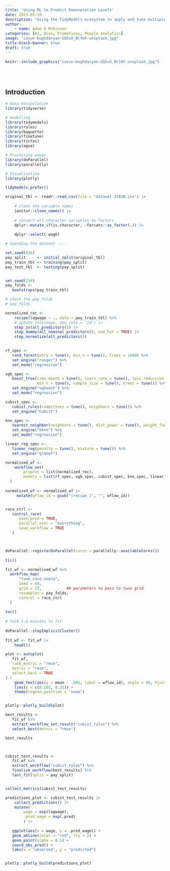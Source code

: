 ```yaml
---
title: 'Using ML to Predict Remuneration Levels'
date: 2023-05-19
description: "Using the TidyModels ecosystem to apply and tune multiple models to determine optimal performance. This approach could be used, coupling market data and existing employee pay levels, to remunerate staff fairly and effectively."
author: 
    - name: Adam D McKinnon
categories: [AI, Bias, Promotions, People Analytics]
image: "sasun-bughdaryan-GQ5uX_BlfmY-unsplash.jpg"
title-block-banner: true
draft: true
---
```


```r
knitr::include_graphics("sasun-bughdaryan-GQ5uX_BlfmY-unsplash.jpg")
  
```

<br>

## Introduction

```r

# data manipulation
library(tidyverse)

# modelling
library(tidymodels)
library(rules)
library(baguette)
library(finetune)
library(tictoc)
library(agua)

# Processing power
library(doParallel)
library(parallelly)

# Visualisation
library(plotly)

tidymodels_prefer()


```

```r

original_tbl <- readr::read_csv(file = "dataset-37830.csv") |> 
    
    # clean the variable names
    janitor::clean_names() |> 
    
    # convert all character variables to factors
    dplyr::mutate_if(is.character, ~forcats::as_factor(.)) |> 
    
    dplyr::select(-wage)


```

```r

# Spending the dataset ----

set.seed(836)
pay_split     <- initial_split(original_tbl)
pay_train_tbl <- training(pay_split)
pay_test_tbl  <- testing(pay_split)


set.seed(234)
pay_folds <- 
   bootstraps(pay_train_tbl)

# check the pay_folds 
# pay_folds

```

```r

normalized_rec <- 
    recipe(logwage ~ ., data = pay_train_tbl) %>% 
    # update_role(wage, new_role = "id") |> 
    step_zv(all_predictors()) |> 
    step_dummy(all_nominal_predictors(), one_hot = TRUE) |> 
    step_normalize(all_predictors())
    

```

```r

rf_spec <- 
   rand_forest(mtry = tune(), min_n = tune(), trees = 1000) %>% 
   set_engine("ranger") %>% 
   set_mode("regression")

xgb_spec <- 
   boost_tree(tree_depth = tune(), learn_rate = tune(), loss_reduction = tune(), 
              min_n = tune(), sample_size = tune(), trees = tune()) %>% 
   set_engine("xgboost") %>% 
   set_mode("regression")

cubist_spec <-
   cubist_rules(committees = tune(), neighbors = tune()) %>%
   set_engine("Cubist")

knn_spec <-
   nearest_neighbor(neighbors = tune(), dist_power = tune(), weight_func = tune()) %>%
   set_engine("kknn") %>%
   set_mode("regression")

linear_reg_spec <-
   linear_reg(penalty = tune(), mixture = tune()) %>%
   set_engine("glmnet")


```

```r


normalised_wf <-
    workflow_set(
        preproc = list(normalized_rec),
        models = list(rf_spec, xgb_spec, cubist_spec, knn_spec, linear_reg_spec)
  ) 
 
normalised_wf <- normalised_wf |>  
     mutate(wflow_id = gsub("(recipe_)", "", wflow_id))



```

```r

race_ctrl <-
   control_race(
      save_pred = TRUE,
      parallel_over = "everything",
      save_workflow = TRUE
   )



doParallel::registerDoParallel(cores = parallelly::availableCores())
 
tic()

fit_wf <- normalised_wf %>%  
  workflow_map(
      "tune_race_anova",
      seed = 44, 
      grid = 25,           ## parameters to pass to tune grid
      resamples = pay_folds,
      control = race_ctrl
  )
 
toc()
 
# Took 1.6 minutes to fit
 
doParallel::stopImplicitCluster()
 
fit_wf <- fit_wf |> 
    head(5)


```

```r

plot <- autoplot(
   fit_wf,
   rank_metric = "rmse",  
   metric = "rmse",
   select_best = TRUE    
) +
    geom_text(aes(y = mean - .005, label = wflow_id), angle = 90, hjust = 1) +
    lims(y = c(0.265, 0.31)) +
    theme(legend.position = "none")


plotly::plotly_build(plot)


```

```r


best_results <- 
   fit_wf %>% 
   extract_workflow_set_result("cubist_rules") %>% 
   select_best(metric = "rmse")

best_results



cubist_test_results <- 
   fit_wf %>% 
   extract_workflow("cubist_rules") %>% 
   finalize_workflow(best_results) %>% 
   last_fit(split = pay_split)


collect_metrics(cubist_test_results)

```

```r

predictions_plot <- cubist_test_results |>  
    collect_predictions() |>
    mutate(
        wage = exp(logwage),
        .pred_wage = exp(.pred)
        ) |> 
    
   ggplot(aes(x = wage, y = .pred_wage)) + 
   geom_abline(color = "red", lty = 2) + 
   geom_point(alpha = 0.5) + 
   coord_obs_pred() + 
   labs(x = "observed", y = "predicted")


plotly::plotly_build(predictions_plot)

```
